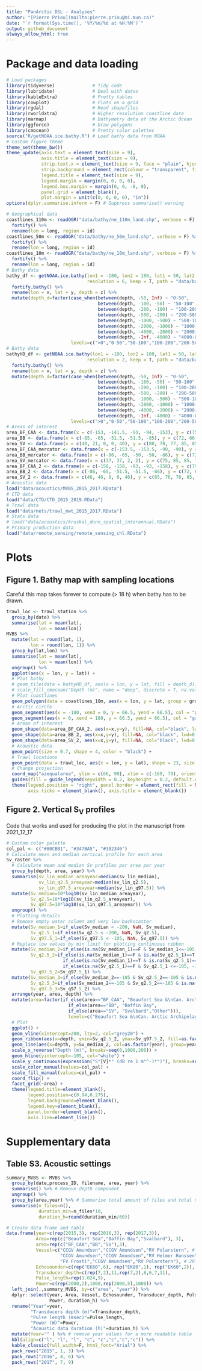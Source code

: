 ```yaml
---
title: "PanArctic DSL - Analyses"
author: "[Pierre Priou](mailto:pierre.priou@mi.mun.ca)"
date: "`r format(Sys.time(), '%Y/%m/%d at %H:%M')`"
output: github_document
always_allow_html: true
---
```


# Package and data loading

```r
# Load packages
library(tidyverse)              # Tidy code
library(lubridate)              # Deal with dates
library(kableExtra)             # Pretty tables
library(cowplot)                # Plots on a grid
library(rgdal)                  # Read shapefiles
library(rworldxtra)             # Higher resolution coastline data
library(marmap)                 # Bathymetry data of the Arctic Ocean
library(ggforce)                # Draw polygons
library(cmocean)                # Pretty color palettes
source("R/getNOAA.ice.bathy.R") # Load bathy data from NOAA
# Custom figure theme
theme_set(theme_bw())
theme_update(axis.text = element_text(size = 9),
             axis.title = element_text(size = 9),
             strip.text.x = element_text(size = 9, face = "plain", hjust = 0.5),
             strip.background = element_rect(colour = "transparent", fill = "transparent"),
             legend.title = element_text(size = 9),
             legend.margin = margin(0, 0, 0, 0),
             legend.box.margin = margin(0, 0, -8, 0),
             panel.grid = element_blank(), 
             plot.margin = unit(c(0, 0, 0, 0), "in"))
options(dplyr.summarise.inform = F) # Suppress summarise() warning
```

```r
# Geographical data
coastlines_110m <- readOGR("data/bathy/ne_110m_land.shp", verbose = F) %>% 
  fortify() %>%
  rename(lon = long, region = id)
coastlines_50m <- readOGR("data/bathy/ne_50m_land.shp", verbose = F) %>% 
  fortify() %>%
  rename(lon = long, region = id)
coastlines_10m <- readOGR("data/bathy/ne_10m_land.shp", verbose = F) %>% 
  fortify() %>%
  rename(lon = long, region = id)
# Bathy data
bathy_df <- getNOAA.ice.bathy(lon1 = -180, lon2 = 180, lat1 = 50, lat2 = 90,
                              resolution = 6, keep = T, path = "data/bathy/") %>%
  fortify.bathy() %>%
  rename(lon = x, lat = y, depth = z) %>%
  mutate(depth_d=factor(case_when(between(depth, -50, Inf) ~ "0-50",
                                  between(depth, -100, -50) ~ "50-100",
                                  between(depth, -200, -100) ~ "100-200",
                                  between(depth, -500, -200) ~ "200-500",
                                  between(depth, -1000, -500) ~ "500-1000",
                                  between(depth, -2000, -1000) ~ "1000-2000",
                                  between(depth, -4000, -2000) ~ "2000-4000",
                                  between(depth, -Inf, -4000) ~ "4000-8000"),
                        levels=c(">0","0-50","50-100","100-200","200-500","500-1000","1000-2000","2000-4000","4000-8000")))
# Bathy data
bathyHD_df <- getNOAA.ice.bathy(lon1 = -180, lon2 = 180, lat1 = 50, lat2 = 90,
                              resolution = 2, keep = T, path = "data/bathy/") %>%
  fortify.bathy() %>%
  rename(lon = x, lat = y, depth = z) %>%
  mutate(depth_d=factor(case_when(between(depth, -50, Inf) ~ "0-50",
                                  between(depth, -100, -50) ~ "50-100",
                                  between(depth, -200, -100) ~ "100-200",
                                  between(depth, -500, -200) ~ "200-500",
                                  between(depth, -1000, -500) ~ "500-1000",
                                  between(depth, -2000, -1000) ~ "1000-2000",
                                  between(depth, -4000, -2000) ~ "2000-4000",
                                  between(depth, -Inf, -4000) ~ "4000-8000"),
                        levels=c(">0","0-50","50-100","100-200","200-500","500-1000","1000-2000","2000-4000","4000-8000")))
# Areas of interest
area_BF_CAA <- data.frame(x = c(-153, -141.5, -93, -94, -153), y = c(75, 69, 69, 78, 78))
area_BB <- data.frame(x = c(-85, -65, -51.5, -51.5, -85), y = c(72, 66.3, 66.3, 82, 82))
area_SV <- data.frame(x = c(40, 21, 0, 0, 40), y = c(80, 78, 77, 85, 85))
area_BF_CAA_mercator <- data.frame(x = c(-153.5, -153.5, -90, -90), y = c(67, 78, 78, 67))
area_BB_mercator <- data.frame(x = c(-86, -65, -50, -50, -86), y = c(72, 66, 66, 82.5, 82.5))
area_SV_mercator <- data.frame(x = c(37, 37, 2, 2), y = c(75, 85, 85, 75))
area_BF_CAA_2 <- data.frame(x = c(-158, -158, -93, -93, -158), y = c(79, 68.5, 68.5, 79, 79))
area_BB_2 <- data.frame(x = c(-86, -65, -51.5, -51.5, -86), y = c(72, 65.5, 65.5, 83, 83))
area_SV_2 <- data.frame(x = c(46, 46, 0, 0, 46), y = c(85, 76, 76, 85, 85))
# Acoustic data
load("data/acoustics/MVBS_2015_2017.RData")
# CTD data
load("data/CTD/CTD_2015_2019.RData")
# Trawl data
load("data/nets/trawl_mwt_2015_2017.RData")
# Stats data
# load("data/acoustics/kruskal_dunn_spatial_interannual.RData")
# Primary production data
load("data/remote_sensing/remote_sensing_chl.RData")
```

# Plots 

## Figure 1. Bathy map with sampling locations

Careful this map takes forever to compute (> 18 h) when bathy has to be drawn.

```r
trawl_loc <- trawl_station %>%
  group_by(date) %>%
  summarise(lat = mean(lat),
            lon = mean(lon))
MVBS %>%
  mutate(lat = round(lat, 1),
         lon = round(lon, 1)) %>%
  group_by(lat,lon) %>%
  summarise(lat = mean(lat), 
            lon = mean(lon)) %>%
  ungroup() %>%
  ggplot(aes(x = lon, y = lat)) +
  # Plot bathy
  # geom_tile(data = bathyHD_df, aes(x = lon, y = lat, fill = depth_d)) +
  # scale_fill_cmocean("Depth (m)", name = "deep", discrete = T, na.value = NA, alpha = 0.6) +
  # Plot coastlines
  geom_polygon(data = coastlines_10m, aes(x = lon, y = lat, group = group), fill = "grey70") +
  # Arctic circle
  geom_segment(aes(x = -180, xend = 0, y = 66.5, yend = 66.5), col = "grey40", lty = 2, size = 0.3) +
  geom_segment(aes(x = 0, xend = 180, y = 66.5, yend = 66.5), col = "grey40", lty = 2, size = 0.3) +
  # Areas of interest
  geom_shape(data=area_BF_CAA_2, aes(x=x,y=y), fill=NA, col="black", lwd=0.2, lty=1) +
  geom_shape(data=area_BB_2, aes(x=x,y=y), fill=NA, col="black", lwd=0.2, lty=1) +
  geom_shape(data=area_SV_2, aes(x=x,y=y), fill=NA, col="black", lwd=0.2, lty=1) +
  # Acoustic data
  geom_point(size = 0.7, shape = 4, color = "black") +
  # Trawl locations
  geom_point(data = trawl_loc, aes(x = lon, y = lat), shape = 23, size = 1.4, color = "black", fill = "orange") +
  # Change projection
  coord_map("azequalarea", ylim = c(66, 90), xlim = c(-160, 70), orientation = c(90,0,-60)) +
  guides(fill = guide_legend(keywidth = 0.2, keyheight = 0.2, default.unit = "in"), color = "none") +
  theme(legend.position = "right", panel.border = element_rect(fill = NA), axis.text = element_blank(),
        axis.ticks = element_blank(), axis.title = element_blank())
```

## Figure 2. Vertical S~V~ profiles

Code that works and used for producing the plot in the manuscript from 2021_12_17

```r
# Custom color palette
col_pal <- c("#80CBB1", "#347BA5", "#302346")
# Calculate mean and median vertical profile for each area
Sv_raster %>%
  # Calculate mean and median Sv profiles per area per year
  group_by(depth, area, year) %>%
  summarise(sv_lin_median_areayear=median(sv_lin_median),
            sv_lin_q2.5_areayear=median(sv_lin_q2.5),
            sv_lin_q97.5_areayear=median(sv_lin_q97.5)) %>%
  mutate(Sv_median=10*log10(sv_lin_median_areayear), 
         Sv_q2.5=10*log10(sv_lin_q2.5_areayear),
         Sv_q97.5=10*log10(sv_lin_q97.5_areayear)) %>%
  ungroup() %>%
  # Plotting details
  # Remove empty water column and very low backscatter
  mutate(Sv_median_1=if_else(Sv_median < -200, NaN, Sv_median),
         Sv_q2.5_1=if_else(Sv_q2.5 < -200, NaN, Sv_q2.5),
         Sv_q97.5_1=if_else(Sv_q97.5 < -105, NaN, Sv_q97.5)) %>%
  # Replace low values by min limit for plotting continuous ribbon
  mutate(Sv_median_2=if_else(is.na(Sv_median_1)==F & Sv_median_1<=-105, -105, Sv_median_1),
         Sv_q2.5_2=if_else(is.na(Sv_median_1)==F & is.na(Sv_q2.5_1)==T & is.na(Sv_q97.5_1)==F, -105,
                     if_else(is.na(Sv_median_1)==T & is.na(Sv_q2.5_1)==T & is.na(Sv_q97.5_1)==F, -105, 
                     if_else(is.na(Sv_q2.5_1)==F & Sv_q2.5_1 <=-105, -105, Sv_q2.5_1))),
         Sv_q97.5_2=Sv_q97.5_1) %>%
  mutate(Sv_median_3=if_else(Sv_median_2==-105 & Sv_q2.5_2==-105 & is.na(Sv_q97.5_2)==T, NaN, Sv_median_2),
         Sv_q2.5_3=if_else(Sv_median_2==-105 & Sv_q2.5_2==-105 & is.na(Sv_q97.5_2)==T, NaN, Sv_median_3),
         Sv_q97.5_3=Sv_q97.5_2) %>%
  arrange(year, area, depth) %>%
  mutate(area=factor(if_else(area=="BF_CAA", "Beaufort Sea &\nCan. Arctic Archipelago",
                       if_else(area=="BB", "Baffin Bay",
                       if_else(area=="SV", "Svalbard","Other"))),
                       levels=c("Beaufort Sea &\nCan. Arctic Archipelago","Baffin Bay","Svalbard"))) %>%
  # Plot
  ggplot() +
  geom_vline(xintercept=200, lty=2, col="grey20") +
  geom_ribbon(aes(x=depth, ymin=Sv_q2.5_2, ymax=Sv_q97.5_2, fill=as.factor(year), group=year), alpha=0.2) +
  geom_line(aes(x=depth, y=Sv_median_2, col=as.factor(year), group=year)) +
  scale_x_reverse("Depth (m)", breaks=seq(0,1000,200)) +
  geom_hline(yintercept=-105, col="white") +
  scale_y_continuous(expression("S"[V]*" (dB re 1 m"^-1*")"), breaks=seq(-200,0,10), limits=c(-105,-65), expand=c(0,0)) +
  scale_color_manual(values=col_pal) +
  scale_fill_manual(values=col_pal) +
  coord_flip() +
  facet_grid(~area) +
  theme(legend.title=element_blank(),
        legend.position=c(0.94,0.275),
        legend.background=element_blank(),
        legend.key=element_blank(), 
        panel.border=element_blank(),
        axis.line=element_line())
```

# Supplementary data

## Table S3. Acoustic settings

```r
summary_MVBS <- MVBS %>%
  group_by(date,process_ID, filename, area, year) %>%
  summarise() %>% # Remove depth component
  ungroup() %>%
  group_by(area,year) %>% # Summarise total amount of files and total number of hours of data
  summarise(n_files=n(),
            duration_min=n_files*10,
            duration_h=round(duration_min/60))

# Create data frame and table
data.frame(year=c(rep(2015,3), rep(2016,3), rep(2017,3)),
           Area=rep(c("Beaufort Sea","Baffin Bay","Svalbard"), 3),
           area=rep(c("BF_CAA","BB","SV"),3),
           Vessel=c("CCGV Amundsen","CCGV Amundsen","RV Polarstern", # 2015
                    "CCGV Amundsen","CCGV Amundsen","RV Helmer Hanssen", # 2016
                    "FV Frosti","CCGV Amundsen","RV Polarstern"), # 2017
           Echosounder=c(rep("EK60",6), rep("EK80",1), rep("EK60",2)),
           Transducer_depth=c(rep(7,2),11,rep(7,2),8,6,7,11),
           Pulse_length=rep(1.024,9),
           Power=c(rep(2000,2),1000,rep(2000,5),1000)) %>%
  left_join(.,summary_MVBS, by=c("area", "year")) %>%
  dplyr::select(year, Area, Vessel, Echosounder, Transducer_depth, Pulse_length,
                Power, duration_h) %>%
  rename("Year"=year,
         "Transducers depth (m)"=Transducer_depth, 
         "Pulse length (msec)"=Pulse_length,
         "Power (W)"=Power,
         "Acoustic data duration (h)"=duration_h) %>%
  mutate(Year="" ) %>% # remove year values for a more readable table
  kbl(align=c("l", "l", "l", "c", "c","c","c","c")) %>%
  kable_classic(full_width=F, html_font="Arial") %>%
  pack_rows("2015", 1, 3) %>%
  pack_rows("2016", 4, 6) %>%
  pack_rows("2017", 7, 9)
```

